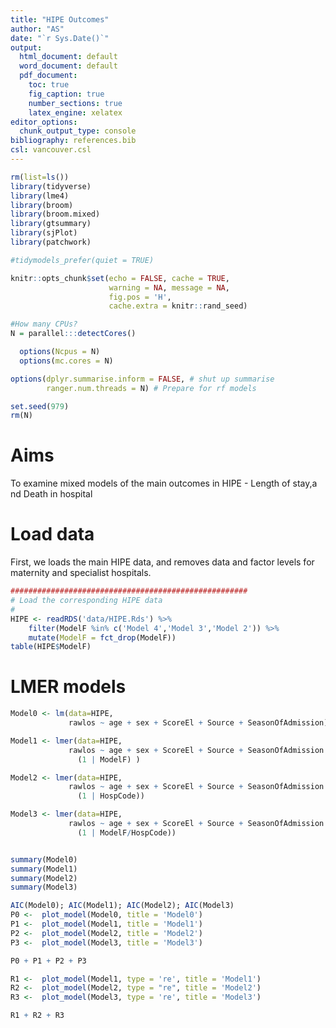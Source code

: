 ```yaml
---
title: "HIPE Outcomes"
author: "AS"
date: "`r Sys.Date()`"
output:
  html_document: default
  word_document: default
  pdf_document: 
    toc: true
    fig_caption: true
    number_sections: true
    latex_engine: xelatex
editor_options:
  chunk_output_type: console
bibliography: references.bib
csl: vancouver.csl
---
```


```r
rm(list=ls())
library(tidyverse)
library(lme4)
library(broom)
library(broom.mixed)
library(gtsummary)
library(sjPlot)
library(patchwork)

#tidymodels_prefer(quiet = TRUE)

knitr::opts_chunk$set(echo = FALSE, cache = TRUE,
                      warning = NA, message = NA,
                      fig.pos = 'H',
                      cache.extra = knitr::rand_seed)

#How many CPUs?
N = parallel:::detectCores()

  options(Ncpus = N)
  options(mc.cores = N)

options(dplyr.summarise.inform = FALSE, # shut up summarise
        ranger.num.threads = N) # Prepare for rf models

set.seed(979)
rm(N)
```


# Aims

To examine mixed models of the main outcomes in HIPE - Length of stay,a nd Death in hospital

# Load data

First, we loads the main HIPE data, and removes data and factor levels for maternity and specialist hospitals.

```r

#####################################################
# Load the corresponding HIPE data
# 
HIPE <- readRDS('data/HIPE.Rds') %>%
    filter(ModelF %in% c('Model 4','Model 3','Model 2')) %>%
    mutate(ModelF = fct_drop(ModelF))
table(HIPE$ModelF)
```


# LMER models

```r
Model0 <- lm(data=HIPE,
             rawlos ~ age + sex + ScoreEl + Source + SeasonOfAdmission)

Model1 <- lmer(data=HIPE,
             rawlos ~ age + sex + ScoreEl + Source + SeasonOfAdmission +
               (1 | ModelF) )

Model2 <- lmer(data=HIPE,
             rawlos ~ age + sex + ScoreEl + Source + SeasonOfAdmission + ModelF +
               (1 | HospCode))

Model3 <- lmer(data=HIPE,
             rawlos ~ age + sex + ScoreEl + Source + SeasonOfAdmission +
               (1 | ModelF/HospCode))


summary(Model0)
summary(Model1)
summary(Model2)
summary(Model3)

AIC(Model0); AIC(Model1); AIC(Model2); AIC(Model3)
P0 <-  plot_model(Model0, title = 'Model0')
P1 <-  plot_model(Model1, title = 'Model1')
P2 <-  plot_model(Model2, title = 'Model2')
P3 <-  plot_model(Model3, title = 'Model3')

P0 + P1 + P2 + P3

R1 <-  plot_model(Model1, type = 're', title = 'Model1')
R2 <-  plot_model(Model2, type = "re", title = 'Model2')
R3 <-  plot_model(Model3, type = 're', title = 'Model3')

R1 + R2 + R3
```
